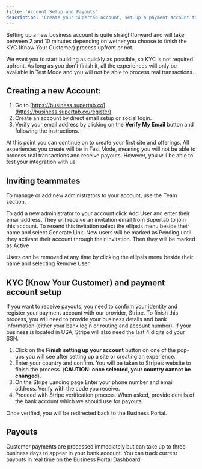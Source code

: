 ```yaml
---
title: 'Account Setup and Payouts'
description: 'Create your Supertab account, set up a payment account to receive payouts, and start building.'
---
```


Setting up a new business account is quite straightforward and will take between 2 and 10 minutes depending on wether you choose to finish the KYC (Know Your Customer) process upfront or not.  

We want you to start building as quickly as possible, so KYC is not required upfront. As long as you don't finish it, all the experiences will only be available in Test Mode and you will not be able to process real transactions. 


## Creating a new Account:
1) Go to [https://business.supertab.co](https://business.supertab.co/register)
2) Create an account by direct email setup or social login. 
3) Verify your email address by clicking on the **Verify My Email** button and following the instructions.

At this point you can continue on to create your first site and offerings. All experiences you create will be in Test Mode, meaning you will not be able to process real transactions and receive payouts. However, you will be able to test your integration with us.

## Inviting teammates 
To manage or add new administrators to your account, use the Team section.

To add a new administrator to your account click Add User and enter their email address. They will receive an invitation email from Supertab to join this account. 
To resend this invitation select the ellipsis menu beside their name and select Generate Link. 
New users will be marked as Pending until they activate their account through their invitation. Then they will be marked as Active

Users can be removed at any time by clicking the ellipsis menu beside their name and selecting Remove User.

## KYC (Know Your Customer) and payment account setup
If you want to receive payouts, you need to confirm your identity and register your payment account with our provider, Stripe.
To finish this process, you will need to provide your business details and bank information (either your bank login or routing and account number). If your business is located in USA, Stripe will also need the last 4 digits od your SSN. 
1) Click on the **Finish setting up your account** button on one of the pop-ups you will see after setting up a site or creating an experience. 
2) Enter your country and confirm. You will be taken to Stripe’s website to finish the process. (**CAUTION: once selected, your country cannot be changed**).
3) On the Stripe Landing page Enter your phone number and email address. Verify with the code you receive. 
4) Proceed with Stripe verification process. When asked, provide details of the bank account which we should use for payouts.

Once verified, you will be redirected back to the Business Portal.
 
## Payouts
Customer payments are processed immediately but can take up to three business days to appear in your bank account. You can track current payouts in real time on the Business Portal Dashboard. 